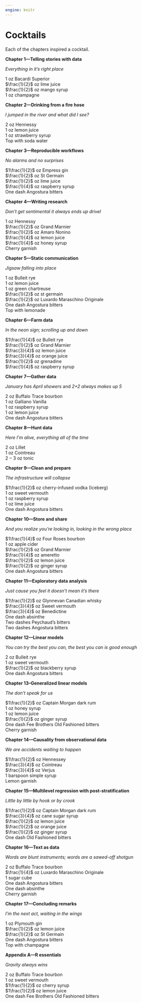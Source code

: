 ```yaml
---
engine: knitr
---
```


# Cocktails {#sec-cocktails}

Each of the chapters inspired a cocktail.
<!-- with accompanying music. -->

**Chapter 1---Telling stories with data**

*Everything in it's right place*

$1$ oz Bacardi Superior  
$\frac{1}{2}$ oz lime juice  
$\frac{1}{2}$ oz mango syrup  
1 oz champagne  


**Chapter 2---Drinking from a fire hose**

*I jumped in the river and what did I see?*

$2$ oz Hennessy  
$1$ oz lemon juice  
$1$ oz strawberry syrup  
Top with soda water

<!-- Bright Eyes, *I'm Wide Awake, It's Morning* -->


**Chapter 3---Reproducible workflows**

*No alarms and no surprises*

$1\frac{1}{2}$ oz Empress gin  
$\frac{1}{2}$ oz St Germain  
$\frac{1}{2}$ oz lime juice  
$\frac{1}{4}$ oz raspberry syrup  
One dash Angostura bitters  


**Chapter 4---Writing research**

*Don't get sentimental it always ends up drivel*

$1$ oz Hennessy  
$\frac{1}{2}$ oz Grand Marnier  
$\frac{1}{2}$ oz Amaro Nonino  
$\frac{1}{4}$ oz lemon juice  
$\frac{1}{4}$ oz honey syrup  
Cherry garnish


**Chapter 5---Static communication**

*Jigsaw falling into place*

$1$ oz Bulleit rye  
$1$ oz lemon juice  
$1$ oz green chartreuse  
$\frac{1}{2}$ oz st germain  
$\frac{1}{2}$ oz Luxardo Maraschino Originale  
One dash Angostura bitters  
Top with lemonade


**Chapter 6---Farm data**

*In the neon sign; scrolling up and down*

$1\frac{1}{4}$ oz Bulleit rye  
$\frac{1}{2}$ oz Grand Marnier  
$\frac{3}{4}$ oz lemon juice  
$\frac{3}{4}$ oz orange juice  
$\frac{1}{2}$ oz grenadine  
$\frac{1}{4}$ oz raspberry syrup  


**Chapter 7---Gather data**

*January has April showers* and *2+2 always makes up 5 *

$2$ oz Buffalo Trace bourbon  
$1$ oz Galliano Vanilla  
$1$ oz raspberry syrup  
$1$ oz lemon juice  
One dash Angostura bitters  

<!-- Sturgill Simpson, *Metamodern Sounds in Country Music* -->


**Chapter 8---Hunt data**

*Here I'm alive, everything all of the time*

$2$ oz Lillet  
$1$ oz Cointreau  
$2-3$ oz tonic  

<!-- The Strokes, *Last Nite* -->


**Chapter 9---Clean and prepare**

*The infrastructure will collapse*

$1\frac{1}{2}$ oz cherry-infused vodka (Iceberg)  
$1$ oz sweet vermouth  
$1$ oz raspberry syrup  
$1$ oz lime juice  
One dash Angostura bitters  


**Chapter 10---Store and share**

*And you realize you're looking in, looking in the wrong place*

$1\frac{1}{4}$ oz Four Roses bourbon  
$1$ oz apple cider  
$\frac{1}{2}$ oz Grand Marnier  
$\frac{1}{4}$ oz ameretto  
$\frac{1}{2}$ oz lemon juice  
$\frac{1}{2}$ oz ginger syrup  
One dash Angostura bitters  

<!-- Olivia Rodrigo, *good 4 u* -->


**Chapter 11---Exploratory data analysis**

*Just cause you feel it doesn't mean it's there*

$1\frac{1}{2}$ oz Glynnevan Canadian whisky  
$\frac{3}{4}$ oz Sweet vermouth  
$\frac{3}{4}$ oz Benedictine  
One dash absinthe  
Two dashes Peychaud's bitters  
Two dashes Angostura bitters

<!-- Jay Z, *Live in Brooklyn* -->


**Chapter 12---Linear models**

*You can try the best you can, the best you can is good enough *

$2$ oz Bulleit rye  
$1$ oz sweet vermouth  
$\frac{1}{2}$ oz blackberry syrup  
One dash Angostura bitters  

<!-- Hilary Hahn, *Hilary Hahn plays Bach Sonatas 1 & 2 Partita 1* -->


**Chapter 13--Generalized linear models**

*The don't speak for us*

$1\frac{1}{2}$ oz Captain Morgan dark rum  
$1$ oz honey syrup  
$1$ oz lemon juice  
$\frac{1}{2}$ oz ginger syrup  
One dash Fee Brothers Old Fashioned bitters  
Cherry garnish

<!-- Chance the Rapper, *Coloring Book* -->


**Chapter 14---Causality from observational data**

*We are accidents waiting to happen*

$1\frac{1}{2}$ oz Hennessey  
$\frac{3}{4}$ oz Cointreau  
$\frac{3}{4}$ oz Verjus  
1 barspoon simple syrup  
Lemon garnish  


**Chapter 15---Multilevel regression with post-stratification**

*Little by little by hook or by crook*

$1\frac{1}{2}$ oz Captain Morgan dark rum  
$\frac{3}{4}$ oz cane sugar syrup   
$\frac{1}{2}$ oz lemon juice  
$\frac{1}{2}$ oz orange juice  
$\frac{1}{2}$ oz ginger syrup  
One dash Old Fashioned bitters  


**Chapter 16---Text as data**

*Words are blunt instruments; words are a sawed-off shotgun*

$2$ oz Buffalo Trace bourbon  
$\frac{1}{4}$ oz Luxardo Maraschino Originale   
1 sugar cube  
One dash Angostura bitters  
One dash absinthe  
Cherry garnish  


**Chapter 17---Concluding remarks**

*I'm the next act, waiting in the wings*

$1$ oz Plymouth gin  
$\frac{1}{2}$ oz lemon juice   
$\frac{1}{2}$ oz St Germain   
One dash Angostura bitters  
Top with champagne  


**Appendix A---R essentials**

*Gravity always wins*

$2$ oz Buffalo Trace bourbon  
$1$ oz sweet vermouth  
$1\frac{1}{2}$ oz cherry syrup  
$1\frac{1}{2}$ oz lemon juice  
One dash Fee Brothers Old Fashioned bitters  

<!-- John Mayer, *Where the Light Is* -->